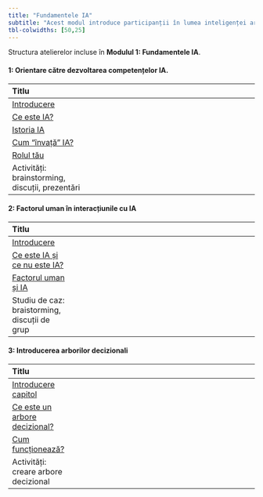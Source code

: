 ```yaml
---
title: "Fundamentele IA"
subtitle: "Acest modul introduce participanții în lumea inteligenței artificiale. Vor explora exemple de tehnologie, vor învața despre algoritmi simpli și vor aprofunda principiile etice care stau la baza IA."
tbl-colwidths: [50,25]
---
```



Structura atelierelor incluse în **Modulul 1: Fundamentele IA**.

::: {.grid}

::: {.g-col-6}
#### 1: Orientare către dezvoltarea competențelor IA.


| Titlu                                           |                                                                                             |
|:--------------------------------------------------|:---------------------------------------------------------------------------------------------------:|
| [Introducere](capitol1/1_0.html)      | <a href="capitol1/1_0.html" title="Vezi resursa" aria-label="Deschide resursa Introducere"><i class="fa-solid fa-book-open-reader fa-lg" aria-hidden="true"></i></a> |
| [Ce este IA?](capitol1/1_1.html)      | <a href="capitol1/1_1.html" title="Vezi resursa" aria-label="Deschide resursa Ce este IA?"><i class="fa-solid fa-book-open-reader fa-lg" aria-hidden="true"></i></a> |
| [Istoria IA](capitol1/1_2.html)       | <a href="capitol1/1_2.html" title="Vezi resursa" aria-label="Deschide resursa Istoria IA"><i class="fa-solid fa-book-open-reader fa-lg" aria-hidden="true"></i></a>  |
| [Cum "învață" IA?](capitol1/1_3.html) | <a href="capitol1/1_3.html" title="Vezi resursa" aria-label="Deschide resursa Cum 'învață' IA?"><i class="fa-solid fa-book-open-reader fa-lg" aria-hidden="true"></i></a>  |
| [Rolul tău](capitol1/1_4.html)        | <a href="capitol1/1_4.html" title="Vezi resursa" aria-label="Deschide resursa Rolul tău"><i class="fa-solid fa-book-open-reader fa-lg"  aria-hidden="true"></i></a>  |
| Activități: brainstorming, discuții, prezentări   | <span><i class="fa-solid fa-book-open-reader fa-lg" title="Resursă teoretică"></i> <i class="fa-solid fa-people-group fa-lg" title="Activitate offline"></i></span> |

:::

::: {.g-col-6}
#### 2: Factorul uman în interacțiunile cu IA

| Titlu                            |                                                                                                     |
|:---------------------------------|:---------------------------------------------------------------------------------------------------:|
| [Introducere](capitol2/2_0.html)             | <a href="capitol2/2_0.html" title="Vezi resursa" aria-label="Deschide resursa Introducere"><i class="fa-solid fa-book-open-reader fa-lg" aria-hidden="true"></i></a>|
| [Ce este IA și ce nu este IA?](capitol2/2_1.html)         | <a href="capitol2/2_1.html" title="Vezi resursa" aria-label="Deschide resursa Cum definim IA?"><i class="fa-solid fa-book-open-reader fa-lg" aria-hidden="true"></i></a>|
| [Factorul uman și IA](capitol2/2_2.html) | <a href="capitol2/2_2.html" title="Vezi resursa" aria-label="Deschide resursa Supravegherea și responsabilitatea umană și IA"><i class="fa-solid fa-book-open-reader fa-lg" aria-hidden="true"></i></a>|
| Studiu de caz: braistorming, discuții de grup | <span><i class="fa-solid fa-book-open-reader fa-lg" title="Resursă teoretică"></i> <i class="fa-solid fa-people-group fa-lg" title="Activitate offline"></i>|

:::

::: {.g-col-6}
#### 3: Introducerea arborilor decizionali

| Titlu                          |                                                                                             |
|:---------------------------------|:---------------------------------------------------------------------------------------------------:|
| [Introducere capitol](capitol3/3_0.html)              | <a href="capitol3/3_0.html" title="Vezi resursa" aria-label="Deschide resursa Introducere capitol"><i class="fa-solid fa-book-open-reader fa-lg"></i></a>        |
| [Ce este un arbore decizional?](capitol3/3_1.html)    | <a href="capitol3/3_1.html" title="Vezi resursa" aria-label="Deschide resursa Ce este un arbore decizional?"><i class="fa-solid fa-book-open-reader fa-lg"></i></a>        |
| [Cum funcționează?](capitol3/3_2.html)                | <a href="capitol3/3_2.html" title="Vezi resursa" aria-label="Deschide resursa Cum funcționează?"><i class="fa-solid fa-book-open-reader fa-lg"></i></a>        |
| Activități: creare arbore decizional | <span><i class="fa-solid fa-book-open-reader fa-lg" title="Resursă teoretică"></i> <i class="fa-solid fa-people-group fa-lg" title="Activitate offline"></i>                            |

:::

:::

